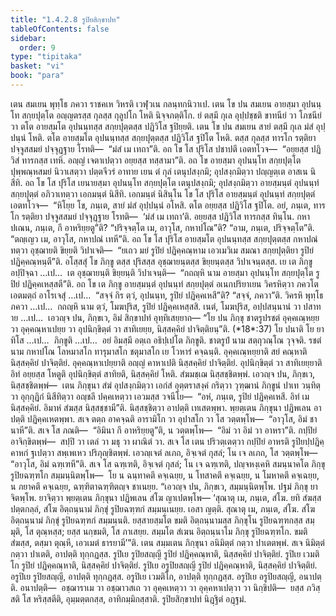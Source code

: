 ```yaml
---
title: "1.4.2.8 รูปิยสิกฺขาปท"
tableOfContents: false
sidebar:
  order: 9
type: "tipitaka"
basket: "vi"
book: "para"
---
```



<DynamicBreadcrumb />

<Division number="582" book="para">

<Paragraph number="2203" book="para">
เตน สมเยน พุทฺโธ ภควา ราชคเห วิหรติ เวฬุวเน กลนฺทกนิวาเป. เตน โข ปน สมเยน อายสฺมา อุปนนฺโท สกฺยปุตฺโต อญฺญตรสฺส กุลสฺส กุลูปโก โหติ นิจฺจภตฺติโก. ยํ ตสฺมึ กุเล อุปฺปชฺชติ ขาทนียํ วา โภชนียํ วา ตโต อายสฺมโต อุปนนฺทสฺส สกฺยปุตฺตสฺส ปฏิวิโส ฐปิยฺยติ. เตน โข ปน สมเยน สายํ ตสฺมึ กุเล มํสํ อุปฺปนฺนํ โหติ. ตโต อายสฺมโต อุปนนฺทสฺส สกฺยปุตฺตสฺส ปฏิวิโส ฐปิโต โหติ. ตสฺส กุลสฺส ทารโก รตฺติยา ปจฺจูสสมยํ ปจฺจุฏฺฐาย โรทติ—  “มํสํ เม เทถา”ติ. อถ โข โส ปุริโส ปชาปตึ เอตทโวจ—  “อยฺยสฺส ปฏิวิสํ ทารกสฺส เทหิ. อญฺญํ เจตาเปตฺวา อยฺยสฺส ทสฺสามา”ติ.
</Paragraph>

<Paragraph number="2204" book="para">
อถ โข อายสฺมา อุปนนฺโท สกฺยปุตฺโต ปุพฺพณฺหสมยํ นิวาเสตฺวา ปตฺตจีวรํ อาทาย เยน ตํ กุลํ เตนุปสงฺกมิ; อุปสงฺกมิตฺวา ปญฺญตฺเต อาสเน นิสีทิ. อถ โข โส ปุริโส เยนายสฺมา อุปนนฺโท สกฺยปุตฺโต เตนุปสงฺกมิ; อุปสงฺกมิตฺวา อายสฺมนฺตํ อุปนนฺทํ สกฺยปุตฺตํ อภิวาเทตฺวา เอกมนฺตํ นิสีทิ. เอกมนฺตํ นิสินฺโน โข โส ปุริโส อายสฺมนฺตํ อุปนนฺทํ สกฺยปุตฺตํ เอตทโวจ—  “หิโยฺย โข, ภนฺเต, สายํ มํสํ อุปฺปนฺนํ อโหสิ. ตโต อยฺยสฺส ปฏิวิโส ฐปิโต. อยํ, ภนฺเต, ทารโก รตฺติยา ปจฺจูสสมยํ ปจฺจุฏฺฐาย โรทติ—  ‘มํสํ เม เทถา’ติ. อยฺยสฺส ปฏิวิโส ทารกสฺส ทินฺโน. กหาปเณน, ภนฺเต, กึ อาหริยฺยตู”ติ? “ปริจฺจตฺโต เม, อาวุโส, กหาปโณ”ติ? “อาม, ภนฺเต, ปริจฺจตฺโต”ติ. “ตญฺเญว เม, อาวุโส, กหาปณํ เทหี”ติ.
</Paragraph>

<Paragraph number="2205" book="para">
อถ โข โส ปุริโส อายสฺมโต อุปนนฺทสฺส สกฺยปุตฺตสฺส กหาปณํ ทตฺวา อุชฺฌายติ ขิยฺยติ วิปาเจติ—  “ยเถว มยํ รูปิยํ ปฏิคฺคณฺหาม เอวเมวิเม สมณา สกฺยปุตฺติยา รูปิยํ ปฏิคฺคณฺหนฺตี”ติ. อโสฺสสุํ โข ภิกฺขู ตสฺส ปุริสสฺส อุชฺฌายนฺตสฺส ขิยฺยนฺตสฺส วิปาเจนฺตสฺส. เย เต ภิกฺขู อปฺปิจฺฉา …เป…  เต อุชฺฌายนฺติ ขิยฺยนฺติ วิปาเจนฺติ—  “กถญฺหิ นาม อายสฺมา อุปนนฺโท สกฺยปุตฺโต รูปิยํ ปฏิคฺคเหสฺสตี”ติ.
</Paragraph>

<Paragraph number="2206" book="para">
อถ โข เต ภิกฺขู อายสฺมนฺตํ อุปนนฺทํ สกฺยปุตฺตํ อเนกปริยาเยน วิครหิตฺวา ภควโต เอตมตฺถํ อาโรเจสุํ …เป…  “สจฺจํ กิร ตฺวํ, อุปนนฺท, รูปิยํ ปฏิคฺคเหสี”ติ? “สจฺจํ, ภควา”ติ. วิครหิ พุทฺโธ ภควา …เป…  กถญฺหิ นาม ตฺวํ, โมฆปุริส, รูปิยํ ปฏิคฺคเหสฺสสิ. เนตํ, โมฆปุริส, อปฺปสนฺนานํ วา ปสาทาย …เป…  เอวญฺจ ปน, ภิกฺขเว, อิมํ สิกฺขาปทํ อุทฺทิเสยฺยาถ—
</Paragraph>

</Division>
<Division number="583" book="para">

<Paragraph number="2207" book="para">
<Emphasis>“โย ปน ภิกฺขุ ชาตรูปรชตํ อุคฺคเณฺหยฺย วา อุคฺคณฺหาเปยฺย วา อุปนิกฺขิตฺตํ วา สาทิเยยฺย, นิสฺสคฺคิยํ ปาจิตฺติยนฺ”</Emphasis>ติ. (*18*:<Emphasis>37</Emphasis>)
</Paragraph>

</Division>
<Division number="584" book="para">

<Paragraph number="2208" book="para">
<Emphasis>โย ปนา</Emphasis>ติ โย ยาทิโส …เป…  <Emphasis>ภิกฺขู</Emphasis>ติ …เป…  อยํ อิมสฺมึ อตฺเถ อธิปฺเปโต ภิกฺขูติ.
</Paragraph>

<Paragraph number="2209" book="para">
<Emphasis>ชาตรูปํ</Emphasis> นาม สตฺถุวณฺโณ วุจฺจติ.
</Paragraph>

<Paragraph number="2210" book="para">
<Emphasis>รชตํ</Emphasis> นาม กหาปโณ โลหมาสโก ทารุมาสโก ชตุมาสโก เย โวหารํ คจฺฉนฺติ.
</Paragraph>

<Paragraph number="2211" book="para">
<Emphasis>อุคฺคเณฺหยฺยา</Emphasis>ติ สยํ คณฺหาติ นิสฺสคฺคิยํ ปาจิตฺติยํ.
</Paragraph>

<Paragraph number="2212" book="para">
<Emphasis>อุคฺคณฺหาเปยฺยา</Emphasis>ติ อญฺญํ คาหาเปติ นิสฺสคฺคิยํ ปาจิตฺติยํ.
</Paragraph>

<Paragraph number="2213" book="para">
<Emphasis>อุปนิกฺขิตฺตํ วา สาทิเยยฺยา</Emphasis>ติ อิทํ อยฺยสฺส โหตูติ อุปนิกฺขิตฺตํ สาทิยติ, นิสฺสคฺคิยํ โหติ. สํฆมชฺเฌ นิสฺสชฺชิตพฺพํ. เอวญฺจ ปน, ภิกฺขเว, นิสฺสชฺชิตพฺพํ—  เตน ภิกฺขุนา สํฆํ อุปสงฺกมิตฺวา เอกํสํ อุตฺตราสงฺคํ กริตฺวา วุฑฺฒานํ ภิกฺขูนํ ปาเท วนฺทิตฺวา อุกฺกุฏิกํ นิสีทิตฺวา อญฺชลึ ปคฺคเหตฺวา เอวมสฺส วจนีโย—  “อหํ, ภนฺเต, รูปิยํ ปฏิคฺคเหสึ. อิทํ เม นิสฺสคฺคิยํ. อิมาหํ สํฆสฺส นิสฺสชฺชามี”ติ. นิสฺสชฺชิตฺวา อาปตฺติ เทเสตพฺพา. พฺยตฺเตน ภิกฺขุนา ปฏิพเลน อาปตฺติ ปฏิคฺคเหตพฺพา. สเจ ตตฺถ อาคจฺฉติ อารามิโก วา อุปาสโก วา โส วตฺตพฺโพ—  “อาวุโส, อิมํ ชานาหี”ติ. สเจ โส ภณติ—  “อิมินา กึ อาหริยฺยตู”ติ, น วตฺตพฺโพ—  “อิมํ วา อิมํ วา อาหรา”ติ. กปฺปิยํ อาจิกฺขิตพฺพํ—  สปฺปิ วา เตลํ วา มธุ วา ผาณิตํ วา. สเจ โส เตน ปริวตฺเตตฺวา กปฺปิยํ อาหรติ รูปิยปฺปฏิคฺคาหกํ ฐเปตฺวา สพฺเพเหว ปริภุญฺชิตพฺพํ. เอวญฺเจตํ ลเภถ, อิจฺเจตํ กุสลํ; โน เจ ลเภถ, โส วตฺตพฺโพ—  “อาวุโส, อิมํ ฉฑฺเฑหี”ติ. สเจ โส ฉฑฺเฑติ, อิจฺเจตํ กุสลํ; โน เจ ฉฑฺเฑติ, ปญฺจหงฺเคหิ สมนฺนาคโต ภิกฺขุ รูปิยฉฑฺฑโก สมฺมนฺนิตพฺโพ—  โย น ฉนฺทาคตึ คจฺเฉยฺย, น โทสาคตึ คจฺเฉยฺย, น โมหาคตึ คจฺเฉยฺย, น ภยาคตึ คจฺเฉยฺย, ฉฑฺฑิตาฉฑฺฑิตญฺจ ชาเนยฺย. “เอวญฺจ ปน, ภิกฺขเว, สมฺมนฺนิตพฺโพ. ปฐมํ ภิกฺขุ ยาจิตพฺโพ. ยาจิตฺวา พฺยตฺเตน ภิกฺขุนา ปฏิพเลน สํโฆ ญาเปตพฺโพ—
</Paragraph>

</Division>
<Division number="585" book="para">

<Paragraph number="2214" book="para">
‘สุณาตุ เม, ภนฺเต, สํโฆ. ยทิ สํฆสฺส ปตฺตกลฺลํ, สํโฆ อิตฺถนฺนามํ ภิกฺขุํ รูปิยฉฑฺฑกํ สมฺมนฺเนยฺย. เอสา ญตฺติ.
</Paragraph>

<Paragraph number="2215" book="para">
สุณาตุ เม, ภนฺเต, สํโฆ. สํโฆ อิตฺถนฺนามํ ภิกฺขุํ รูปิยฉฑฺฑกํ สมฺมนฺนติ. ยสฺสายสฺมโต ขมติ อิตฺถนฺนามสฺส ภิกฺขุโน รูปิยฉฑฺฑกสฺส สมฺมุติ, โส ตุณฺหสฺส; ยสฺส นกฺขมติ, โส ภาเสยฺย.
</Paragraph>

<Paragraph number="2216" book="para">
สมฺมโต สํเฆน อิตฺถนฺนาโม ภิกฺขุ รูปิยฉฑฺฑโก. ขมติ สํฆสฺส, ตสฺมา ตุณฺหี, เอวเมตํ ธารยามี’”ติ.
</Paragraph>

<Paragraph number="2217" book="para">
เตน สมฺมเตน ภิกฺขุนา อนิมิตฺตํ กตฺวา ปาเตตพฺพํ. สเจ นิมิตฺตํ กตฺวา ปาเตติ, อาปตฺติ ทุกฺกฏสฺส.
</Paragraph>

</Division>
<Division number="586" book="para">

<Paragraph number="2218" book="para">
รูปิเย รูปิยสญฺญี รูปิยํ ปฏิคฺคณฺหาติ, นิสฺสคฺคิยํ ปาจิตฺติยํ. รูปิเย เวมติโก รูปิยํ ปฏิคฺคณฺหาติ, นิสฺสคฺคิยํ ปาจิตฺติยํ. รูปิเย อรูปิยสญฺญี รูปิยํ ปฏิคฺคณฺหาติ, นิสฺสคฺคิยํ ปาจิตฺติยํ.
</Paragraph>

<Paragraph number="2219" book="para">
อรูปิเย รูปิยสญฺญี, อาปตฺติ ทุกฺกฏสฺส. อรูปิเย เวมติโก, อาปตฺติ ทุกฺกฏสฺส. อรูปิเย อรูปิยสญฺญี, อนาปตฺติ.
</Paragraph>

<Paragraph number="2220" book="para">
อนาปตฺติ—  อชฺฌาราเม วา อชฺฌาวสเถ วา อุคฺคเหตฺวา วา อุคฺคหาเปตฺวา วา นิกฺขิปติ—  ยสฺส ภวิสฺสติ โส หริสฺสตีติ, อุมฺมตฺตกสฺส, อาทิกมฺมิกสฺสาติ.

</Paragraph>
</Division>

<Paragraph number="2221" type="center" book="para">
รูปิยสิกฺขาปทํ นิฏฺฐิตํ อฏฺฐมํ.
</Paragraph>